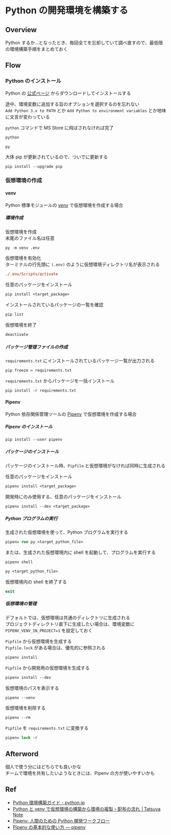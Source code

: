 # Python の開発環境を構築する

## Overview

Python するか…となったとき、毎回全てを忘却していて調べ直すので、最低限の環境構築手順をまとめておく

## Flow

### Python のインストール

Python の [公式ページ](https://www.python.org/) からダウンロードしてインストールする

途中、環境変数に追加する旨のオプションを選択するのを忘れない\
`Add Python 3.x to PATH` とか `Add Python to environment variables` とか地味に文言が変わっている

`python` コマンドで MS Store に飛ばされなければ完了

```ps
python
```

```ps
py
```

大体 pip が更新されているので、ついでに更新する

```
pip install --upgrade pip
```

### 仮想環境の作成

#### venv

Python 標準モジュールの [venv](https://docs.python.org/ja/3/library/venv.html) で仮想環境を作成する場合

##### 環境作成

仮想環境を作成\
末尾のファイル名は任意

```ps
py -m venv .env
```

仮想環境を有効化\
ターミナルの行先頭に `(.env)` のように仮想環境ディレクトリ名が表示される

```ps
./.env/Scripts/activate
```

任意のパッケージをインストール

```ps
pip install <target_package>
```

インストールされているパッケージの一覧を確認

```ps
pip list
```

仮想環境を終了

```ps
deactivate
```

##### パッケージ管理ファイルの作成

`requirements.txt` にインストールされているパッケージ一覧が出力される

```ps
pip freeze > requirements.txt
```

`requirements.txt` からパッケージを一括インストール

```ps
pip install -r requirements.txt
```

#### Pipenv

Python 依存関係管理ツールの [Pipenv](https://pipenv.pypa.io/) で仮想環境を作成する場合

##### Pipenv のインストール

```ps
pip install --user pipenv
```

##### パッケージのインストール

パッケージのインストール時、`Pipfile` と仮想環境がなければ同時に生成される

任意のパッケージをインストール

```ps
pipenv install <target_package>
```

開発時にのみ使用する、任意のパッケージをインストール

```ps
pipenv install --dev <target_package>
```

##### Python プログラムの実行

生成された仮想環境を使って、Python プログラムを実行する

```ps
pipenv run py <target_python_file>
```

または、生成された仮想環境内に shell を起動して、プログラムを実行する

```ps
pipenv shell
```

```ps
py <target_python_file>
```

仮想環境内の shell を終了する

```ps
exit
```

##### 仮想環境の管理

デフォルトでは、仮想環境は共通のディレクトリに生成される\
プロジェクトディレクトリ直下に生成したい場合は、環境変数に `PIPENV_VENV_IN_PROJECT=1` を設定しておく

`Pipfile` から仮想環境を生成する\
`Pipfile.lock` がある場合は、優先的に参照される

```ps
pipenv install
```

`Pipfile` から開発用の仮想環境を生成する

```ps
pipenv install --dev
```

仮想環境のパスを表示する

```ps
pipenv --venv
```

仮想環境を削除する

```ps
pipenv --rm
```

`Pipfile` を `requirements.txt` に変換する

```ps
pipenv lock -r
```

## Afterword

個人で使う分にはどちらでも良いかな\
チームで環境を共有したいようなときには、Pipenv の方が使いやすいかも

## Ref

- [Python 環境構築ガイド - python.jp](https://www.python.jp/install/install.html)
- [Python と venv で仮想環境の構築から環境の複製・配布の流れ │Tatsuya Note](https://tatsuya-note.com/python-venv-build-and-share/)
- [Pipenv: 人間のための Python 開発ワークフロー](https://pipenv-ja.readthedocs.io/)
- [Pipenv の基本的な使い方 — pipenv](https://pipenv-ja.readthedocs.io/ja/translate-ja/basics.html#general-recommendations-version-control)
